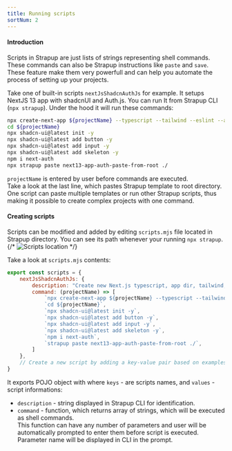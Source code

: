 ```yaml
---
title: Running scripts
sortNum: 2
---
```


#### Introduction
Scripts in Strapup are just lists of strings representing shell commands. These commands can also be Strapup instructions like `paste` and `save`. These feature make them very powerfull and can help you automate the process of setting up your projects.

Take one of built-in scripts `nextJsShadcnAuthJs` for example. It setups NextJS 13 app with shadcnUI and Auth.js. You can run It from Strapup CLI (`npx strapup`). Under the hood it will run these commands:

```bash {"1"}
npx create-next-app ${projectName} --typescript --tailwind --eslint --app --no-src-dir --import-alias "@/*"
cd ${projectName}
npx shadcn-ui@latest init -y
npx shadcn-ui@latest add button -y
npx shadcn-ui@latest add input -y
npx shadcn-ui@latest add skeleton -y
npm i next-auth
npx strapup paste next13-app-auth-paste-from-root ./
```
`projectName` is entered by user before commands are executed.\
Take a look at the last line, which pastes Strapup template to root directory. One script can paste multiple templates or run other Strapup scripts, thus making it possible to create complex projects with one command.

#### Creating scripts
Scripts can be modified and added by editing `scripts.mjs` file located in Strapup directory. You can see its path whenever your running `npx strapup`.
{/* ![Scripts location](/scripts.png) */}

Take a look at `scripts.mjs` contents:
```js {"1"}
export const scripts = {
    nextJsShadcnAuthJs: {
        description: "Create new Next.js typescript, app dir, tailwind, no src dir, shadcn, basic Auth.js",
        command: (projectName) => [
            `npx create-next-app ${projectName} --typescript --tailwind --eslint --app --no-src-dir --import-alias "@/*"`,
            `cd ${projectName}`,
            `npx shadcn-ui@latest init -y`,
            `npx shadcn-ui@latest add button -y`,
            `npx shadcn-ui@latest add input -y`,
            `npx shadcn-ui@latest add skeleton -y`,
            `npm i next-auth`,
            `strapup paste next13-app-auth-paste-from-root ./`,
        ]
    },
    // Create a new script by adding a key-value pair based on examples above.
}
```
It exports POJO object with where `keys` - are scripts names, and `values` - script informations:
- `description` - string displayed in Strapup CLI for identification.
- `command` - function, which returns array of strings, which will be executed as shell commands.\
  This function can have any number of parameters and user will be automatically prompted to enter them before script is executed. Parameter name will be displayed in CLI in the prompt.
